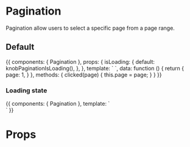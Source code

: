 


<Meta title="Components|Pagination" component={Pagination} />

# Pagination

Pagination allow users to select a specific page from a page range.

## Default

<Preview>
  <Story name="Default" parameters={{ decorators: [withKnobs,withA11y] }} inline={true}>
    {{
      components: { Pagination },
      props: {
        isLoading: {
          default: knobPaginationIsLoading(),
        },
      },
      template: `
        <Pagination :count="7" :page="page" @next-page="clicked" @previous-page="clicked" @select-page="clicked" :isLoading="isLoading" />
      `,
      data: function () {
        return {
          page: 1,
        }
      },
      methods: {
        clicked(page) {
          this.page = page;
        }
      }
    }}
  </Story>
</Preview>

### Loading state

<Preview>
  <Story name="Loading state" parameters={{ decorators: [withA11y] }} inline={true}>
    {{
      components: { Pagination },
      template: `
        <div >
          <Pagination :count="10" :page="4" :isLoading="true" />
        </div>
      `
    }}
  </Story>
</Preview>


# Props

<Props of={Pagination} />
